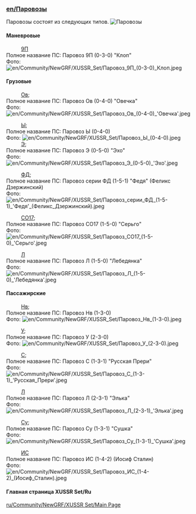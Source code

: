=== [[en/Паровозы]] ===
Паровозы состоят из следующих типов.
[[File:en/Паровозы.png|frame| Паровозы]]
==== Маневровые==== 
: [https://ru.wikipedia.org/wiki/9П 9П]
;Полное название ПС: Паровоз 9П (0-3-0) "Клоп"
;Фото: [[File:en/Community/NewGRF/XUSSR Set/Паровоз 9П (0-3-0) Клоп.jpeg]]

====Грузовые====
: [https://ru.wikipedia.org/wiki/Паровоз_О#.D0.9F.D0.B0.D1.80.D0.BE.D0.B2.D0.BE.D0.B7.D1.8B_.D1.81.D0.B5.D1.80.D0.B8.D0.B9_.D0.9E.D0.B2_.D0.B8_.D0.9E.D0.BA Ов];
;Полное название ПС: Паровоз Ов (0-4-0) "Овечка"
;Фото: [[File:en/Community/NewGRF/XUSSR Set/Паровоз Ов (0-4-0) 'Овечка'.jpeg]]

: [https://ru.wikipedia.org/wiki/Паровоз_Ы Ы];
;Полное название ПС: Паровоз Ы (0-4-0) 
;Фото: [[File:en/Community/NewGRF/XUSSR Set/Паровоз Ы (0-4-0).jpeg]] 
;
: [https://ru.wikipedia.org/wiki/Паровоз_Э Э];
;Полное название ПС: Паровоз Э (0-5-0) "Эхо"
;Фото: [[File:en/Community/NewGRF/XUSSR Set/Паровоз Э (0-5-0) 'Эхо'.jpeg]]

: [https://ru.wikipedia.org/wiki/ФД ФД];
;Полное название ПС: Паровоз серии ФД (1-5-1) "Федя" (Феликс Дзержинский)
;Фото: [[File:en/Community/NewGRF/XUSSR Set/Паровоз серии ФД (1-5-1) 'Федя' (Феликс Дзержинский).jpeg]]

: [https://ru.wikipedia.org/wiki/СО_(паровоз) СО17];
;Полное название ПС: Паровоз СО17 (1-5-0) "Серьго"
;Фото: [[File:en/Community/NewGRF/XUSSR Set/Паровоз СО17 (1-5-0) 'Серьго'.jpeg]]

: [https://ru.wikipedia.org/wiki/Паровоз_Л Л]
;Полное название ПС: Паровоз Л (1-5-0) "Лебедянка"
;Фото: [[File:en/Community/NewGRF/XUSSR Set/Паровоз Л (1-5-0) 'Лебедянка'.jpeg]]

====Пассажирские====

: [https://ru.wikipedia.org/wiki/Паровоз_Н Нв];
;Полное название ПС: Паровоз Нв (1-3-0)
;Фото: [[File:en/Community/NewGRF/XUSSR Set/Паровоз Нв (1-3-0).jpeg]] 

: [https://ru.wikipedia.org/wiki/Паровоз_У У];
;Полное название ПС: Паровоз У (2-3-0) 
;Фото: [[File:en/Community/NewGRF/XUSSR Set/Паровоз У (2-3-0).jpeg]]

: [https://ru.wikipedia.org/wiki/Паровоз_С С];
;Полное название ПС: Паровоз С (1-3-1) "Русская Прери"
;Фото: [[File:en/Community/NewGRF/XUSSR Set/Паровоз С (1-3-1) 'Русская Прери'.jpeg]]

: [https://ru.wikipedia.org/wiki/Паровоз_Л Л]
;Полное название ПС: Паровоз Л (2-3-1) "Элька"
;Фото: [[File:en/Community/NewGRF/XUSSR Set/Паровоз Л (2-3-1) 'Элька'.jpeg]]

: [https://ru.wikipedia.org/wiki/Су_(паровоз) Су];
;Полное название ПС: Паровоз Су (1-3-1) "Сушка"
;Фото: [[File:en/Community/NewGRF/XUSSR Set/Паровоз Су (1-3-1) 'Сушка'.jpeg]]

: [https://ru.wikipedia.org/wiki/ИС_(паровоз) ИС]
;Полное название ПС: Паровоз ИС (1-4-2) (Иосиф Сталин)
;Фото: [[File:en/Community/NewGRF/XUSSR Set/Паровоз ИС (1-4-2) (Иосиф Сталин).jpeg]]

====Главная страница XUSSR Set/Ru====
[[ru/Community/NewGRF/XUSSR Set/Main Page]]